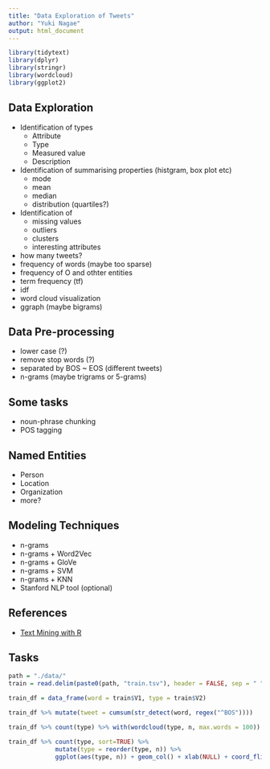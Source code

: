 ```yaml
---
title: "Data Exploration of Tweets"
author: "Yuki Nagae"
output: html_document
---
```


```r
library(tidytext)
library(dplyr)
library(stringr)
library(wordcloud)
library(ggplot2)
```

## Data Exploration

* Identification of types
    + Attribute
    + Type
    + Measured value
    + Description
* Identification of summarising properties (histgram, box plot etc)
    + mode
    + mean
    + median
    + distribution (quartiles?)

* Identification of
    + missing values
    + outliers
    + clusters
    + interesting attributes

* how many tweets?
* frequency of words (maybe too sparse)
* frequency of O and othter entities
* term frequency (tf)
* idf
* word cloud visualization
* ggraph (maybe bigrams)


## Data Pre-processing

* lower case (?)
* remove stop words (?)
* separated by BOS ~ EOS (different tweets)
* n-grams (maybe trigrams or 5-grams)

## Some tasks

* noun-phrase chunking
* POS tagging

## Named Entities

* Person
* Location
* Organization
* more?

## Modeling Techniques

* n-grams
* n-grams + Word2Vec
* n-grams + GloVe
* n-grams + SVM
* n-grams + KNN
* Stanford NLP tool (optional)

## References

* [Text Mining with R](http://tidytextmining.com)

## Tasks

```r
path = "./data/"
train = read.delim(paste0(path, "train.tsv"), header = FALSE, sep = " ")
```

```r
train_df = data_frame(word = train$V1, type = train$V2)
```

```r
train_df %>% mutate(tweet = cumsum(str_detect(word, regex("^BOS"))))
```

```r
train_df %>% count(type) %>% with(wordcloud(type, n, max.words = 100))
```

```r
train_df %>% count(type, sort=TRUE) %>%
             mutate(type = reorder(type, n)) %>%
             ggplot(aes(type, n)) + geom_col() + xlab(NULL) + coord_flip()
```
